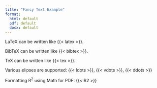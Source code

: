 ```yaml
---
title: "Fancy Text Example"
format: 
  html: default
  pdf: default
  docx: default
---
```


LaTeX can be written like {{< latex >}}.

BibTeX can be written like {{< bibtex >}}.

TeX can be written like {{< tex >}}.

Various elipses are supported: {{< ldots >}}, {{< vdots >}}, {{< ddots >}}

Formatting R^2^ using Math for PDF: {{< R2 >}}

